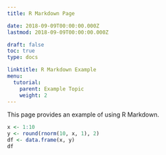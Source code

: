 ```yaml
---
title: R Markdown Page

date: 2018-09-09T00:00:00.000Z
lastmod: 2018-09-09T00:00:00.000Z

draft: false
toc: true
type: docs

linktitle: R Markdown Example
menu:
  tutorial:
    parent: Example Topic
    weight: 2
---
```


This page provides an example of using R Markdown.

```r
x <- 1:10
y <- round(rnorm(10, x, 1), 2)
df <- data.frame(x, y)
df
```